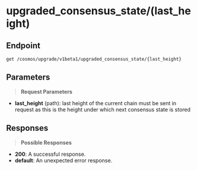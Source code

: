 # upgraded_consensus_state/(last_height)

## Endpoint
```http
get /cosmos/upgrade/v1beta1/upgraded_consensus_state/{last_height}
```

## Parameters
> **Request Parameters**

- **last_height** (path): last height of the current chain must be sent in request
as this is the height under which next consensus state is stored

## Responses
> **Possible Responses**

- **200**: A successful response.
- **default**: An unexpected error response.

